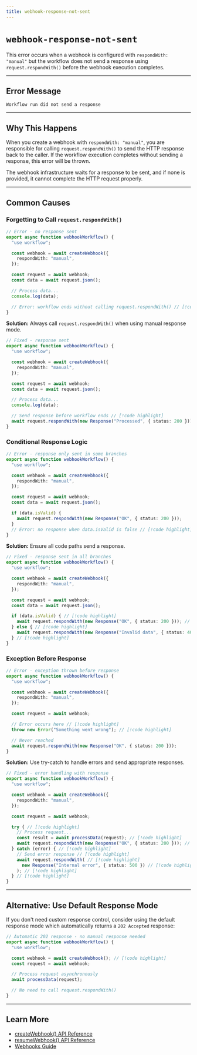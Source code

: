 ```yaml
---
title: webhook-response-not-sent
---
```


# `webhook-response-not-sent`

This error occurs when a webhook is configured with `respondWith: "manual"` but the workflow does not send a response using `request.respondWith()` before the webhook execution completes.

---

## Error Message

```
Workflow run did not send a response
```

---

## Why This Happens

When you create a webhook with `respondWith: "manual"`, you are responsible for calling `request.respondWith()` to send the HTTP response back to the caller. If the workflow execution completes without sending a response, this error will be thrown.

The webhook infrastructure waits for a response to be sent, and if none is provided, it cannot complete the HTTP request properly.

---

## Common Causes

### Forgetting to Call `request.respondWith()`

```typescript lineNumbers
// Error - no response sent
export async function webhookWorkflow() {
  "use workflow";

  const webhook = await createWebhook({
    respondWith: "manual",
  });

  const request = await webhook;
  const data = await request.json();

  // Process data...
  console.log(data);

  // Error: workflow ends without calling request.respondWith() // [!code highlight]
}
```

**Solution:** Always call `request.respondWith()` when using manual response mode.

```typescript lineNumbers
// Fixed - response sent
export async function webhookWorkflow() {
  "use workflow";

  const webhook = await createWebhook({
    respondWith: "manual",
  });

  const request = await webhook;
  const data = await request.json();

  // Process data...
  console.log(data);

  // Send response before workflow ends // [!code highlight]
  await request.respondWith(new Response("Processed", { status: 200 })); // [!code highlight]
}
```

### Conditional Response Logic

```typescript lineNumbers
// Error - response only sent in some branches
export async function webhookWorkflow() {
  "use workflow";

  const webhook = await createWebhook({
    respondWith: "manual",
  });

  const request = await webhook;
  const data = await request.json();

  if (data.isValid) {
    await request.respondWith(new Response("OK", { status: 200 }));
  }
  // Error: no response when data.isValid is false // [!code highlight]
}
```

**Solution:** Ensure all code paths send a response.

```typescript lineNumbers
// Fixed - response sent in all branches
export async function webhookWorkflow() {
  "use workflow";

  const webhook = await createWebhook({
    respondWith: "manual",
  });

  const request = await webhook;
  const data = await request.json();

  if (data.isValid) { // [!code highlight]
    await request.respondWith(new Response("OK", { status: 200 })); // [!code highlight]
  } else { // [!code highlight]
    await request.respondWith(new Response("Invalid data", { status: 400 })); // [!code highlight]
  } // [!code highlight]
}
```

### Exception Before Response

```typescript lineNumbers
// Error - exception thrown before response
export async function webhookWorkflow() {
  "use workflow";

  const webhook = await createWebhook({
    respondWith: "manual",
  });

  const request = await webhook;

  // Error occurs here // [!code highlight]
  throw new Error("Something went wrong"); // [!code highlight]

  // Never reached
  await request.respondWith(new Response("OK", { status: 200 }));
}
```

**Solution:** Use try-catch to handle errors and send appropriate responses.

```typescript lineNumbers
// Fixed - error handling with response
export async function webhookWorkflow() {
  "use workflow";

  const webhook = await createWebhook({
    respondWith: "manual",
  });

  const request = await webhook;

  try { // [!code highlight]
    // Process request...
    const result = await processData(request); // [!code highlight]
    await request.respondWith(new Response("OK", { status: 200 })); // [!code highlight]
  } catch (error) { // [!code highlight]
    // Send error response // [!code highlight]
    await request.respondWith( // [!code highlight]
      new Response("Internal error", { status: 500 }) // [!code highlight]
    ); // [!code highlight]
  } // [!code highlight]
}
```

---

## Alternative: Use Default Response Mode

If you don't need custom response control, consider using the default response mode which automatically returns a `202 Accepted` response:

```typescript lineNumbers
// Automatic 202 response - no manual response needed
export async function webhookWorkflow() {
  "use workflow";

  const webhook = await createWebhook(); // [!code highlight]
  const request = await webhook;

  // Process request asynchronously
  await processData(request);

  // No need to call request.respondWith()
}
```

---

## Learn More

- [createWebhook() API Reference](/docs/api-reference/workflow/create-webhook)
- [resumeWebhook() API Reference](/docs/api-reference/workflow-api/resume-webhook)
- [Webhooks Guide](/docs/foundations/hooks)
